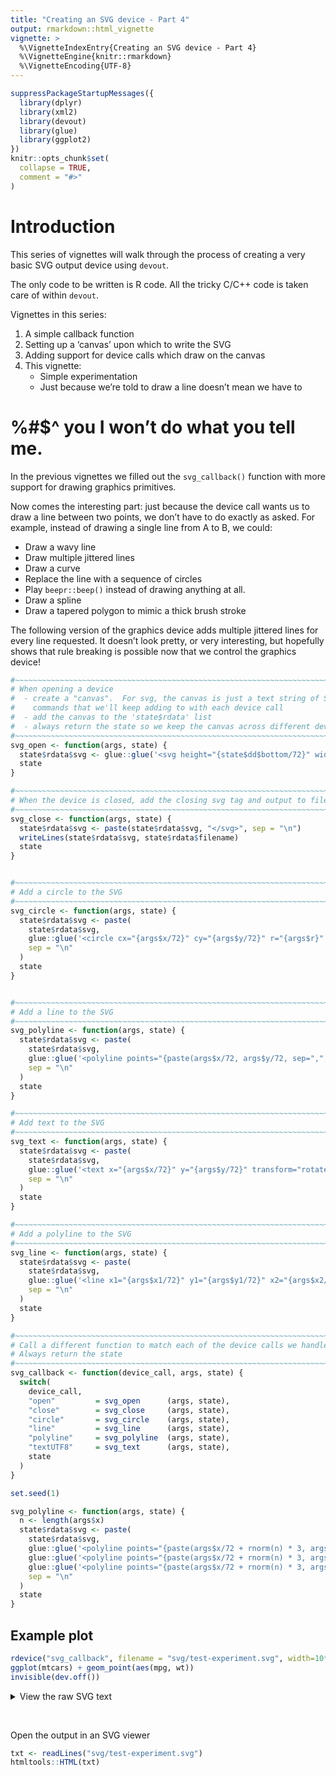 ```yaml
---
title: "Creating an SVG device - Part 4"
output: rmarkdown::html_vignette
vignette: >
  %\VignetteIndexEntry{Creating an SVG device - Part 4}
  %\VignetteEngine{knitr::rmarkdown}
  %\VignetteEncoding{UTF-8}
---
```


```r
suppressPackageStartupMessages({
  library(dplyr)
  library(xml2)
  library(devout)
  library(glue)
  library(ggplot2)
})
knitr::opts_chunk$set(
  collapse = TRUE,
  comment = "#>"
)
```


Introduction
==============================================================================

This series of vignettes will walk through the process of creating a very basic SVG
output device using `devout`.

The only code to be written is R code.  All the tricky C/C++ code is taken care
of within `devout`.

Vignettes in this series:

1. A simple callback function
2. Setting up a 'canvas' upon which to write the SVG
3. Adding support for device calls which draw on the canvas
4. This vignette:
    * Simple experimentation
    * Just because we're told to draw a line doesn't mean we have to


%#$^ you I won't do what you tell me.
==============================================================================

In the previous vignettes we filled out the `svg_callback()` function with 
more support for drawing graphics primitives.

Now comes the interesting part: just because the device call wants us to draw a
line between two points, we don't have to do exactly as asked.  For example, instead
of drawing a single line from A to B, we could:

* Draw a wavy line
* Draw multiple jittered lines
* Draw a curve
* Replace the line with a sequence of circles
* Play `beepr::beep()` instead of drawing anything at all.
* Draw a spline
* Draw a tapered polygon to mimic a thick brush stroke

The following version of the graphics device adds multiple jittered lines for 
every line requested.  It doesn't look pretty, or very interesting, but hopefully 
shows that rule breaking is possible now that we control the graphics device!


```r
#~~~~~~~~~~~~~~~~~~~~~~~~~~~~~~~~~~~~~~~~~~~~~~~~~~~~~~~~~~~~~~~~~~~~~~~~~~~~~
# When opening a device
#  - create a "canvas".  For svg, the canvas is just a text string of SVG 
#    commands that we'll keep adding to with each device call
#  - add the canvas to the 'state$rdata' list
#  - always return the state so we keep the canvas across different device calls
#~~~~~~~~~~~~~~~~~~~~~~~~~~~~~~~~~~~~~~~~~~~~~~~~~~~~~~~~~~~~~~~~~~~~~~~~~~~~~
svg_open <- function(args, state) {
  state$rdata$svg <- glue::glue('<svg height="{state$dd$bottom/72}" width="{state$dd$right/72}">')
  state
}

#~~~~~~~~~~~~~~~~~~~~~~~~~~~~~~~~~~~~~~~~~~~~~~~~~~~~~~~~~~~~~~~~~~~~~~~~~~~~~
# When the device is closed, add the closing svg tag and output to file
#~~~~~~~~~~~~~~~~~~~~~~~~~~~~~~~~~~~~~~~~~~~~~~~~~~~~~~~~~~~~~~~~~~~~~~~~~~~~~
svg_close <- function(args, state) {  
  state$rdata$svg <- paste(state$rdata$svg, "</svg>", sep = "\n")
  writeLines(state$rdata$svg, state$rdata$filename)
  state
}


#~~~~~~~~~~~~~~~~~~~~~~~~~~~~~~~~~~~~~~~~~~~~~~~~~~~~~~~~~~~~~~~~~~~~~~~~~~~~~
# Add a circle to the SVG
#~~~~~~~~~~~~~~~~~~~~~~~~~~~~~~~~~~~~~~~~~~~~~~~~~~~~~~~~~~~~~~~~~~~~~~~~~~~~~
svg_circle <- function(args, state) {
  state$rdata$svg <- paste(
    state$rdata$svg,
    glue::glue('<circle cx="{args$x/72}" cy="{args$y/72}" r="{args$r}" stroke="black" fill="black" />'),
    sep = "\n"
  )
  state
}


#~~~~~~~~~~~~~~~~~~~~~~~~~~~~~~~~~~~~~~~~~~~~~~~~~~~~~~~~~~~~~~~~~~~~~~~~~~~~~
# Add a line to the SVG
#~~~~~~~~~~~~~~~~~~~~~~~~~~~~~~~~~~~~~~~~~~~~~~~~~~~~~~~~~~~~~~~~~~~~~~~~~~~~~
svg_polyline <- function(args, state) {
  state$rdata$svg <- paste(
    state$rdata$svg,
    glue::glue('<polyline points="{paste(args$x/72, args$y/72, sep=",", collapse = " ")}" stroke="black"  fill = "none" />'),
    sep = "\n"
  )
  state
}

#~~~~~~~~~~~~~~~~~~~~~~~~~~~~~~~~~~~~~~~~~~~~~~~~~~~~~~~~~~~~~~~~~~~~~~~~~~~~~
# Add text to the SVG
#~~~~~~~~~~~~~~~~~~~~~~~~~~~~~~~~~~~~~~~~~~~~~~~~~~~~~~~~~~~~~~~~~~~~~~~~~~~~~
svg_text <- function(args, state) {
  state$rdata$svg <- paste(
    state$rdata$svg,
    glue::glue('<text x="{args$x/72}" y="{args$y/72}" transform="rotate({-args$rot}, {args$x/72}, {args$y/72})" fill="black">{args$str}</text>'),
    sep = "\n"
  )
  state
}

#~~~~~~~~~~~~~~~~~~~~~~~~~~~~~~~~~~~~~~~~~~~~~~~~~~~~~~~~~~~~~~~~~~~~~~~~~~~~~
# Add a polyline to the SVG
#~~~~~~~~~~~~~~~~~~~~~~~~~~~~~~~~~~~~~~~~~~~~~~~~~~~~~~~~~~~~~~~~~~~~~~~~~~~~~
svg_line <- function(args, state) {
  state$rdata$svg <- paste(
    state$rdata$svg,
    glue::glue('<line x1="{args$x1/72}" y1="{args$y1/72}" x2="{args$x2/72}" y2="{args$y2/72}" stroke="black"  fill = "none" />'),
    sep = "\n"
  )
  state
}

#~~~~~~~~~~~~~~~~~~~~~~~~~~~~~~~~~~~~~~~~~~~~~~~~~~~~~~~~~~~~~~~~~~~~~~~~~~~~~
# Call a different function to match each of the device calls we handle.
# Always return the state
#~~~~~~~~~~~~~~~~~~~~~~~~~~~~~~~~~~~~~~~~~~~~~~~~~~~~~~~~~~~~~~~~~~~~~~~~~~~~~
svg_callback <- function(device_call, args, state) {
  switch(
    device_call,
    "open"         = svg_open      (args, state),
    "close"        = svg_close     (args, state),
    "circle"       = svg_circle    (args, state),
    "line"         = svg_line      (args, state),
    "polyline"     = svg_polyline  (args, state),
    "textUTF8"     = svg_text      (args, state),
    state
  )
}
```

```r
set.seed(1)
```


```r
svg_polyline <- function(args, state) {
  n <- length(args$x)
  state$rdata$svg <- paste(
    state$rdata$svg,
    glue::glue('<polyline points="{paste(args$x/72 + rnorm(n) * 3, args$y/72 + rnorm(n) * 3, sep=",", collapse = " ")}" stroke="black"  stroke-opacity="0.2" fill = "none" />'),
    glue::glue('<polyline points="{paste(args$x/72 + rnorm(n) * 3, args$y/72 + rnorm(n) * 3, sep=",", collapse = " ")}" stroke="black"  stroke-opacity="0.2" fill = "none" />'),
    glue::glue('<polyline points="{paste(args$x/72 + rnorm(n) * 3, args$y/72 + rnorm(n) * 3, sep=",", collapse = " ")}" stroke="black"  stroke-opacity="0.2" fill = "none" />'),
    sep = "\n"
  )
  state
}

```




## Example plot 

```r
rdevice("svg_callback", filename = "svg/test-experiment.svg", width=10*72, height = 6*72) 
ggplot(mtcars) + geom_point(aes(mpg, wt))
invisible(dev.off())
```




<details closed>
<summary> View the raw SVG text </summary>

```r
cat(paste(readLines("svg/test-experiment.svg"), collapse = "\n"))
```

</details> <br />


Open the output in an SVG viewer

```r
txt <- readLines("svg/test-experiment.svg")
htmltools::HTML(txt)
```

<br />








